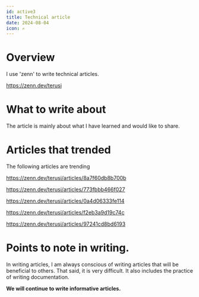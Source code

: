 ```yaml
---
id: active3
title: Technical article
date: 2024-08-04
icon: ✍️
---
```


# Overview

I use 'zenn' to write technical articles.

https://zenn.dev/terusi

# What to write about

The article is mainly about what I have learned and would like to share.

# Articles that trended

The following articles are trending

https://zenn.dev/terusi/articles/8a7f60db8b700b

https://zenn.dev/terusi/articles/773fbbb466f027

https://zenn.dev/terusi/articles/0a4d06333fe114

https://zenn.dev/terusi/articles/f2eb3a9d19c74c

https://zenn.dev/terusi/articles/97241cd8bd6193

# Points to note in writing.

In writing articles, I am always conscious of writing articles that will be beneficial to others. That said, it is very difficult. It also includes the practice of writing documentation.

**We will continue to write informative articles.**


